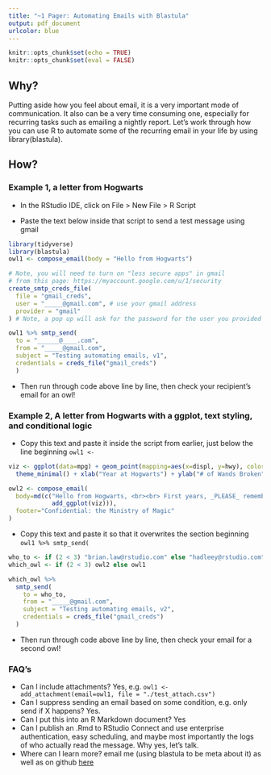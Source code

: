 ```yaml
---
title: "~1 Pager: Automating Emails with Blastula"
output: pdf_document
urlcolor: blue
---
```


```r
knitr::opts_chunk$set(echo = TRUE)
knitr::opts_chunk$set(eval = FALSE)
```

## Why?
Putting aside how you feel about email, it is a very important mode of communication. It also can be a very time consuming one, especially for recurring tasks such as emailing a nightly report. Let's work through how you can use R to automate some of the recurring email in your life by using library(blastula). 

## How?
### Example 1, a letter from Hogwarts

- In the RStudio IDE, click on File > New File > R Script

- Paste the text below inside that script to send a test message using gmail 

```r
library(tidyverse)
library(blastula)
owl1 <- compose_email(body = "Hello from Hogwarts")

# Note, you will need to turn on "less secure apps" in gmail
# from this page: https://myaccount.google.com/u/1/security
create_smtp_creds_file(
  file = "gmail_creds",
  user = "_____@gmail.com", # use your gmail address
  provider = "gmail"
) # Note, a pop up will ask for the password for the user you provided

owl1 %>% smtp_send(
  to = "______@____.com",
  from = "_____@gmail.com",
  subject = "Testing automating emails, v1",
  credentials = creds_file("gmail_creds")
  )
```

- Then run through code above line by line, then check your recipient's email for an owl!

### Example 2, A letter from Hogwarts with a ggplot, text styling, and conditional logic 

- Copy this text and paste it inside the script from earlier, just below the line beginning `owl1 <-`

```r
viz <- ggplot(data=mpg) + geom_point(mapping=aes(x=displ, y=hwy), color="blue") + 
  theme_minimal() + xlab("Year at Hogwarts") + ylab("# of Wands Broken")

owl2 <- compose_email(
  body=md(c("Hello from Hogwarts, <br><br> First years, _PLEASE_ remember to bring more wands!",
            add_ggplot(viz))),
  footer="Confidential: the Ministry of Magic"
)
```

- Copy this text and paste it so that it overwrites the section beginning `owl1 %>% smtp_send(`
```r
who_to <- if (2 < 3) "brian.law@rstudio.com" else "hadleey@rstudio.com"
which_owl <- if (2 < 3) owl2 else owl1

which_owl %>%
  smtp_send(
    to = who_to,
    from = "_____@gmail.com",
    subject = "Testing automating emails, v2",
    credentials = creds_file("gmail_creds")
  )
```
- Then run through code above line by line, then check your email for a second owl!

### FAQ's
* Can I include attachments? Yes, e.g. `owl1 <- add_attachment(email=owl1, file = "./test_attach.csv")`
* Can I suppress sending an email based on some condition, e.g. only send if X happens? Yes.
* Can I put this into an R Markdown document? Yes
* Can I publish an .Rmd to RStudio Connect and use enterprise authentication, easy scheduling, and maybe most importantly the logs of who actually read the message. Why yes, let's talk.
* Where can I learn more? email me (using blastula to be meta about it) as well as on github [here](https://rich-iannone.github.io/blastula/index.html)
